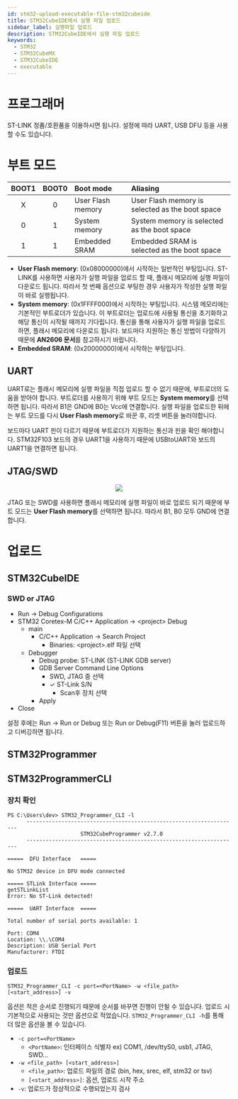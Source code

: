 ```yaml
---
id: stm32-upload-executable-file-stm32cubeide
title: STM32CubeIDE에서 실행 파일 업로드
sidebar_label: 실행파일 업로드
description: STM32CubeIDE에서 실행 파일 업로드
keywords:
  - STM32
  - STM32CubeMX
  - STM32CubeIDE
  - executable
---
```



# 프로그래머

ST-LINK 정품/호환품을 이용하시면 됩니다. 설정에 따라 UART, USB DFU 등을 사용할 수도 있습니다.

# 부트 모드

| BOOT1 | BOOT0 | Boot mode         | Aliasing                                        |
| :---: | :---: | :---------------- | :---------------------------------------------- |
|   X   |   0   | User Flash memory | User Flash memory is selected as the boot space |
|   0   |   1   | System memory     | System memory is selected as the boot space     |
|   1   |   1   | Embedded SRAM     | Embedded SRAM is selected as the boot space     |

- **User Flash memory**: (0x08000000)에서 시작하는 일반적인 부팅입니다. ST-LINK를 사용하면 사용자가 실행 파일을 업로드 할 때, 플래시 메모리에 실행 파일이 다운로드 됩니다. 따라서 첫 번째 옵션으로 부팅한 경우 사용자가 작성한 실행 파일이 바로 실행됩니다.
- **System memory**: (0x1FFFF000)에서 시작하는 부팅입니다. 시스템 메모리에는 기본적인 부트로더가 있습니다. 이 부트로더는 업로드에 사용될 통신을 초기화하고 해당 통신이 시작될 때까지 기다립니다. 통신을 통해 사용자가 실행 파일을 업로드하면, 플래시 메모리에 다운로드 됩니다. 보드마다 지원하는 통신 방법이 다양하기 때문에 **AN2606 문서**를 참고하시기 바랍니다.
- **Embedded SRAM**: (0x20000000)에서 시작하는 부팅입니다.

## UART

UART로는 플래시 메모리에 실행 파일을 직접 업로드 할 수 없기 때문에, 부트로더의 도움을 받아야 합니다. 부트로더를 사용하기 위해 부트 모드는 **System memory**를 선택하면 됩니다. 따라서 B1은 GND에 B0는 Vcc에 연결합니다. 실행 파일을 업로드한 뒤에는 부트 모드를 다시 **User Flash memory**로 바꾼 후, 리셋 버튼을 눌러야합니다.

보드마다 UART 핀이 다르기 때문에 부트로더가 지원하는 통신과 핀을 확인 해야합니다. STM32F103 보드의 경우 UART1을 사용하기 때문에 USBtoUART와 보드의 UART1을 연결하면 됩니다.

## JTAG/SWD

<center>
  <img src={useBaseUrl("img/mcu/stm32/stm32-jtag-swd-pinout.jpg")} />
</center>

JTAG 또는 SWD를 사용하면 플래시 메모리에 실행 파일이 바로 업로드 되기 때문에 부트 모드는 **User Flash memory**를 선택하면 됩니다. 따라서 B1, B0 모두 GND에 연결합니다.

# 업로드

## STM32CubeIDE

### SWD or JTAG

- Run -\> Debug Configurations
- STM32 Coretex-M C/C++ Application -\> <project\> Debug
  - main
    - C/C++ Application -\> Search Project
      - Binaries: <project\>.elf 파일 선택
  - Debugger
    - Debug probe: ST-LINK (ST-LINK GDB server)
    - GDB Server Command Line Options
      - SWD, JTAG 중 선택
      - ✓ ST-Link S/N
        - Scan후 장치 선택
    - Apply
- Close

설정 후에는 Run -\> Run or Debug 또는 Run or Debug(F11) 버튼을 눌러 업로드하고 디버깅하면 됩니다.

## STM32Programmer

## STM32ProgrammerCLI

### 장치 확인

```shell {1}
PS C:\Users\dev> STM32_Programmer_CLI -l
      -------------------------------------------------------------------
                       STM32CubeProgrammer v2.7.0
      -------------------------------------------------------------------

=====  DFU Interface   =====

No STM32 device in DFU mode connected

===== STLink Interface =====
getSTLinkList
Error: No ST-Link detected!

=====  UART Interface  =====

Total number of serial ports available: 1

Port: COM4
Location: \\.\COM4
Description: USB Serial Port
Manufacturer: FTDI
```

### 업로드

```shell
STM32_Programmer_CLI -c port=<PortName> -w <file_path> [<start_address>] -v
```

옵션은 적은 순서로 진행되기 때문에 순서를 바꾸면 진행이 안될 수 있습니다. 업로드 시 기본적으로 사용되는 것만 옵션으로 적었습니다. `STM32_Programmer_CLI -h`를 통해 더 많은 옵션을 볼 수 있습니다.

- `-c port=<PortName>`
  - `<PortName>`: 인터페이스 식별자 ex) COM1, /dev/ttyS0, usb1, JTAG, SWD...
- `-w <file_path> [<start_address>]`
  - `<file_path>`: 업로드 파일의 경로 (bin, hex, srec, elf, stm32 or tsv)
  - `[<start_address>]`: 옵션, 업로드 시작 주소
- `-v`: 업로드가 정상적으로 수행되었는지 검사
